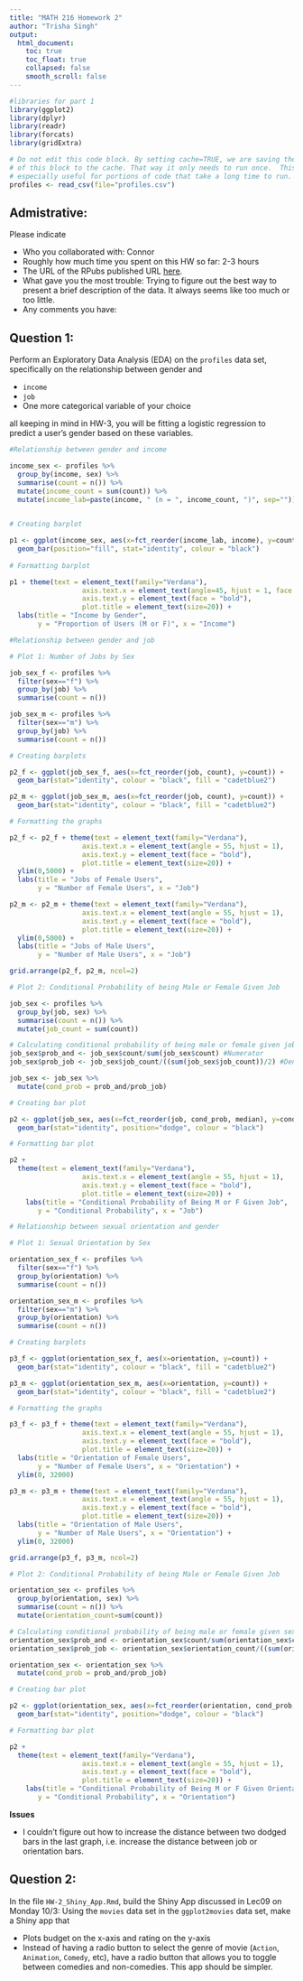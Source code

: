 ```yaml
---
title: "MATH 216 Homework 2"
author: "Trisha Singh"
output:
  html_document:
    toc: true
    toc_float: true
    collapsed: false
    smooth_scroll: false
---
```


```r
#libraries for part 1
library(ggplot2)
library(dplyr)
library(readr)
library(forcats)
library(gridExtra)
```


```r
# Do not edit this code block. By setting cache=TRUE, we are saving the output 
# of this block to the cache. That way it only needs to run once.  This is
# especially useful for portions of code that take a long time to run.
profiles <- read_csv(file="profiles.csv")
```



## Admistrative:

Please indicate

* Who you collaborated with: Connor
* Roughly how much time you spent on this HW so far: 2-3 hours
* The URL of the RPubs published URL [here](http://rpubs.com/tsingh/hw2).
* What gave you the most trouble: Trying to figure out the best way to present a brief description of the data. It always seems like too much or too little.
* Any comments you have:



## Question 1:

Perform an Exploratory Data Analysis (EDA) on the `profiles` data set,
specifically on the relationship between gender and

* `income`
* `job`
* One more categorical variable of your choice

all keeping in mind in HW-3, you will be fitting a logistic regression to
predict a user's gender based on these variables.

```r

#Relationship between gender and income

income_sex <- profiles %>% 
  group_by(income, sex) %>% 
  summarise(count = n()) %>%
  mutate(income_count = sum(count)) %>% 
  mutate(income_lab=paste(income, " (n = ", income_count, ")", sep=""))
  

# Creating barplot

p1 <- ggplot(income_sex, aes(x=fct_reorder(income_lab, income), y=count, fill=sex)) + 
  geom_bar(position="fill", stat="identity", colour = "black")
  
# Formatting barplot

p1 + theme(text = element_text(family="Verdana"), 
                  axis.text.x = element_text(angle=45, hjust = 1, face = "bold"), 
                  axis.text.y = element_text(face = "bold"), 
                  plot.title = element_text(size=20)) +
  labs(title = "Income by Gender", 
       y = "Proportion of Users (M or F)", x = "Income")

#Relationship between gender and job 

# Plot 1: Number of Jobs by Sex

job_sex_f <- profiles %>% 
  filter(sex=="f") %>% 
  group_by(job) %>% 
  summarise(count = n())

job_sex_m <- profiles %>% 
  filter(sex=="m") %>% 
  group_by(job) %>% 
  summarise(count = n())

# Creating barplots

p2_f <- ggplot(job_sex_f, aes(x=fct_reorder(job, count), y=count)) +
  geom_bar(stat="identity", colour = "black", fill = "cadetblue2")

p2_m <- ggplot(job_sex_m, aes(x=fct_reorder(job, count), y=count)) +
  geom_bar(stat="identity", colour = "black", fill = "cadetblue2")

# Formatting the graphs

p2_f <- p2_f + theme(text = element_text(family="Verdana"), 
                  axis.text.x = element_text(angle = 55, hjust = 1), 
                  axis.text.y = element_text(face = "bold"), 
                  plot.title = element_text(size=20)) +
  ylim(0,5000) +
  labs(title = "Jobs of Female Users", 
       y = "Number of Female Users", x = "Job")

p2_m <- p2_m + theme(text = element_text(family="Verdana"), 
                  axis.text.x = element_text(angle = 55, hjust = 1), 
                  axis.text.y = element_text(face = "bold"), 
                  plot.title = element_text(size=20)) +
  ylim(0,5000) +
  labs(title = "Jobs of Male Users", 
       y = "Number of Male Users", x = "Job")

grid.arrange(p2_f, p2_m, ncol=2)

# Plot 2: Conditional Probability of being Male or Female Given Job

job_sex <- profiles %>% 
  group_by(job, sex) %>% 
  summarise(count = n()) %>% 
  mutate(job_count = sum(count))

# Calculating conditional probability of being male or female given job
job_sex$prob_and <- job_sex$count/sum(job_sex$count) #Numerator
job_sex$prob_job <- job_sex$job_count/((sum(job_sex$job_count))/2) #Denominator

job_sex <- job_sex %>% 
  mutate(cond_prob = prob_and/prob_job)

# Creating bar plot

p2 <- ggplot(job_sex, aes(x=fct_reorder(job, cond_prob, median), y=cond_prob, fill=sex)) +
  geom_bar(stat="identity", position="dodge", colour = "black")

# Formatting bar plot

p2 + 
  theme(text = element_text(family="Verdana"), 
                  axis.text.x = element_text(angle = 55, hjust = 1), 
                  axis.text.y = element_text(face = "bold"), 
                  plot.title = element_text(size=20)) +
    labs(title = "Conditional Probability of Being M or F Given Job", 
       y = "Conditional Probability", x = "Job")

# Relationship between sexual orientation and gender

# Plot 1: Sexual Orientation by Sex

orientation_sex_f <- profiles %>% 
  filter(sex=="f") %>% 
  group_by(orientation) %>% 
  summarise(count = n())

orientation_sex_m <- profiles %>% 
  filter(sex=="m") %>% 
  group_by(orientation) %>% 
  summarise(count = n())

# Creating barplots

p3_f <- ggplot(orientation_sex_f, aes(x=orientation, y=count)) +
  geom_bar(stat="identity", colour = "black", fill = "cadetblue2")

p3_m <- ggplot(orientation_sex_m, aes(x=orientation, y=count)) +
  geom_bar(stat="identity", colour = "black", fill = "cadetblue2")

# Formatting the graphs

p3_f <- p3_f + theme(text = element_text(family="Verdana"), 
                  axis.text.x = element_text(angle = 55, hjust = 1), 
                  axis.text.y = element_text(face = "bold"), 
                  plot.title = element_text(size=20)) +
  labs(title = "Orientation of Female Users", 
       y = "Number of Female Users", x = "Orientation") +
  ylim(0, 32000)

p3_m <- p3_m + theme(text = element_text(family="Verdana"), 
                  axis.text.x = element_text(angle = 55, hjust = 1), 
                  axis.text.y = element_text(face = "bold"), 
                  plot.title = element_text(size=20)) +
  labs(title = "Orientation of Male Users", 
       y = "Number of Male Users", x = "Orientation") +
  ylim(0, 32000)

grid.arrange(p3_f, p3_m, ncol=2)

# Plot 2: Conditional Probability of being Male or Female Given Job

orientation_sex <- profiles %>% 
  group_by(orientation, sex) %>% 
  summarise(count = n()) %>% 
  mutate(orientation_count=sum(count))

# Calculating conditional probability of being male or female given sexual orientation
orientation_sex$prob_and <- orientation_sex$count/sum(orientation_sex$count) #Numerator
orientation_sex$prob_job <- orientation_sex$orientation_count/((sum(orientation_sex$orientation_count))/2) #Denominator

orientation_sex <- orientation_sex %>% 
  mutate(cond_prob = prob_and/prob_job)

# Creating bar plot

p2 <- ggplot(orientation_sex, aes(x=fct_reorder(orientation, cond_prob, median), y=cond_prob, fill=sex)) +
  geom_bar(stat="identity", position="dodge", colour = "black")

# Formatting bar plot

p2 + 
  theme(text = element_text(family="Verdana"), 
                  axis.text.x = element_text(angle = 55, hjust = 1), 
                  axis.text.y = element_text(face = "bold"), 
                  plot.title = element_text(size=20)) +
    labs(title = "Conditional Probability of Being M or F Given Orientation", 
       y = "Conditional Probability", x = "Orientation")


```

**Issues**

* I couldn't figure out how to increase the distance between two dodged bars in the last graph, i.e. increase the distance between job or orientation bars.




## Question 2:

In the file `HW-2_Shiny_App.Rmd`, build the Shiny App discussed in Lec09 on
Monday 10/3: Using the `movies` data set in the `ggplot2movies` data set, make a
Shiny app that

* Plots budget on the x-axis and rating on the y-axis
* Instead of having a radio button to select the genre of movie (`Action`,
`Animation`, `Comedy`, etc), have a radio button that allows you to toggle
between comedies and non-comedies. This app should be simpler.

